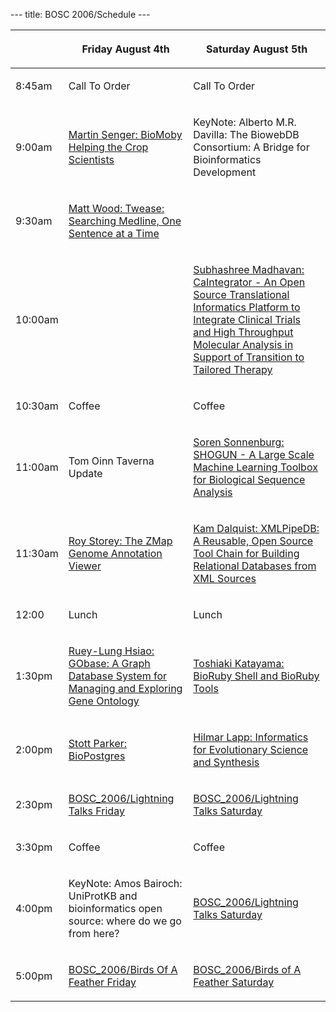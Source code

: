 ---
title: BOSC 2006/Schedule
---

{| border="1" cellspacing="0" cellpadding="10" align="center"
! &nbsp;
! Friday August 4th
! Saturday August 5th
|- 
| 8:45am
| Call To Order
| Call To Order
|- 
| 9:00am
| [[BOSC_2006/Abstracts#BioMoby | Martin Senger: BioMoby Helping the Crop Scientists]]
| KeyNote: Alberto M.R. Davilla: The BiowebDB Consortium: A Bridge for Bioinformatics Development
|- 
| 9:30am
| [[BOSC_2006/Abstracts#Twease | Matt Wood: Twease: Searching Medline, One Sentence at a Time]]
| &nbsp;
|- 
| 10:00am
| &nbsp;
| [[BOSC_2006/Abstracts#CaIntegrator | Subhashree Madhavan: CaIntegrator - An Open Source Translational Informatics Platform to Integrate Clinical Trials and High Throughput Molecular Analysis in Support of Transition to Tailored Therapy ]]
|-
| 10:30am
| Coffee
| Coffee
|- 
| 11:00am
| Tom Oinn Taverna Update
| [[BOSC_2006/Abstracts#SHOGUN | Soren Sonnenburg: SHOGUN - A Large Scale Machine Learning Toolbox for Biological Sequence Analysis]]
|- 
| 11:30am
| [[BOSC_2006/Abstracts#ZMap | Roy Storey: The ZMap Genome Annotation Viewer]]
| [[BOSC_2006/Abstracts#XMLPipeDB | Kam Dalquist: XMLPipeDB: A Reusable, Open Source Tool Chain for Building Relational Databases from XML Sources]]
|- 
| 12:00
| Lunch
| Lunch
|- 
| 1:30pm
| [[BOSC_2006/Abstracts#GObase | Ruey-Lung Hsiao: GObase: A Graph Database System for Managing and Exploring Gene Ontology]]
| [[BOSC_2006/Abstracts#BioRuby | Toshiaki Katayama: BioRuby Shell and BioRuby Tools]]
|- 
| 2:00pm
| [[BOSC_2006/Abstracts#BioPostgres | Stott Parker: BioPostgres]]
| [[BOSC_2006/Abstracts#NESCent |  Hilmar Lapp: Informatics for Evolutionary Science and Synthesis]]
|- 
| 2:30pm
| [[BOSC_2006/Lightning Talks Friday]]
| [[BOSC_2006/Lightning Talks Saturday]]
|- 
| 3:30pm
| Coffee
| Coffee
|- 
| 4:00pm
| KeyNote: Amos Bairoch: UniProtKB and bioinformatics open source: where do we go from here?
| [[BOSC_2006/Lightning Talks Saturday]]
|- 
| 5:00pm
| [[BOSC_2006/Birds Of A Feather Friday]]
| [[BOSC_2006/Birds of A Feather Saturday]]
|}